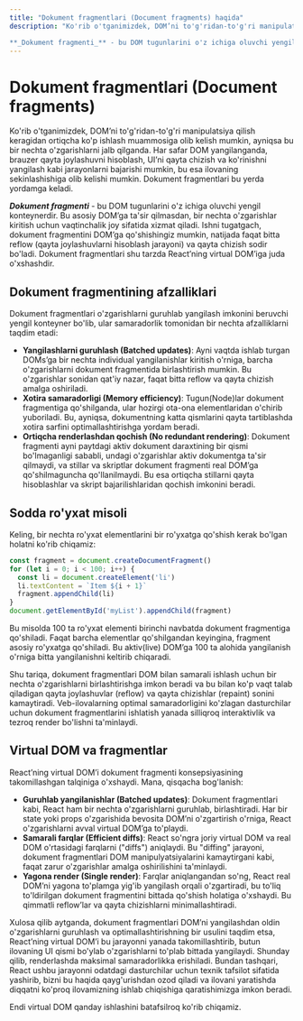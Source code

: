 ```yaml
---
title: "Dokument fragmentlari (Document fragments) haqida"
description: "Ko'rib o'tganimizdek, DOM’ni to'g'ridan-to'g'ri manipulatsiya qilish keragidan ortiqcha ko'p ishlash muammosiga olib kelish mumkin, ayniqsa bu bir nechta o'zgarishlarni jalb qilganda. Har safar DOM yangilanganda, brauzer qayta joylashuvni hisoblash, UI’ni qayta chizish va ko'rinishni yangilash kabi jarayonlarni bajarishi mumkin, bu esa ilovaning sekinlashishiga olib kelishi mumkin. Dokument fragmentlari bu yerda yordamga keladi.

**_Dokument fragmenti_** - bu DOM tugunlarini o'z ichiga oluvchi yengil konteynerdir. Bu asosiy DOM’ga ta'sir qilmasdan, bir nechta o'zgarishlar kiritish uchun vaqtinchalik joy sifatida xizmat qiladi. Ishni tugatgach, dokument fragmentini DOM’ga qo'shishingiz mumkin, natijada faqat bitta reflow (qayta joylashuvlarni hisoblash jarayoni) va qayta chizish sodir bo'ladi. Dokument fragmentlari shu tarzda React’ning virtual DOM’iga juda o'xshashdir."
---
```


# Dokument fragmentlari (Document fragments)

Ko'rib o'tganimizdek, DOM’ni to'g'ridan-to'g'ri manipulatsiya qilish keragidan ortiqcha ko'p ishlash muammosiga olib kelish mumkin, ayniqsa bu bir nechta o'zgarishlarni jalb qilganda. Har safar DOM yangilanganda, brauzer qayta joylashuvni hisoblash, UI’ni qayta chizish va ko'rinishni yangilash kabi jarayonlarni bajarishi mumkin, bu esa ilovaning sekinlashishiga olib kelishi mumkin. Dokument fragmentlari bu yerda yordamga keladi.

**_Dokument fragmenti_** - bu DOM tugunlarini o'z ichiga oluvchi yengil konteynerdir. Bu asosiy DOM’ga ta'sir qilmasdan, bir nechta o'zgarishlar kiritish uchun vaqtinchalik joy sifatida xizmat qiladi. Ishni tugatgach, dokument fragmentini DOM’ga qo'shishingiz mumkin, natijada faqat bitta reflow (qayta joylashuvlarni hisoblash jarayoni) va qayta chizish sodir bo'ladi. Dokument fragmentlari shu tarzda React’ning virtual DOM’iga juda o'xshashdir.

## Dokument fragmentining afzalliklari

Dokument fragmentlari o'zgarishlarni guruhlab yangilash imkonini beruvchi yengil konteyner bo'lib, ular samaradorlik tomonidan bir nechta afzalliklarni taqdim etadi:

- **Yangilashlarni guruhlash (Batched updates)**: Ayni vaqtda ishlab turgan DOMs’ga bir nechta individual yangilanishlar kiritish o'rniga, barcha o'zgarishlarni dokument fragmentida birlashtirish mumkin. Bu o'zgarishlar sonidan qat'iy nazar, faqat bitta reflow va qayta chizish amalga oshiriladi.
- **Xotira samaradorligi (Memory efficiency)**: Tugun(Node)lar dokument fragmentiga qo'shilganda, ular hozirgi ota-ona elementlaridan o'chirib yuboriladi. Bu, ayniqsa, dokumentning katta qismlarini qayta tartiblashda xotira sarfini optimallashtirishga yordam beradi.
- **Ortiqcha renderlashdan qochish (No redundant rendering)**: Dokument fragmenti ayni paytdagi aktiv dokument daraxtining bir qismi bo'lmaganligi sababli, undagi o'zgarishlar aktiv dokumentga ta'sir qilmaydi, va stillar va skriptlar dokument fragmenti real DOM’ga qo'shilmaguncha qo'llanilmaydi. Bu esa ortiqcha stillarni qayta hisoblashlar va skript bajarilishlaridan qochish imkonini beradi.

## Sodda ro'yxat misoli

Keling, bir nechta ro'yxat elementlarini bir ro'yxatga qo'shish kerak bo'lgan holatni ko'rib chiqamiz:

```js copy
const fragment = document.createDocumentFragment()
for (let i = 0; i < 100; i++) {
  const li = document.createElement('li')
  li.textContent = `Item ${i + 1}`
  fragment.appendChild(li)
}
document.getElementById('myList').appendChild(fragment)
```

Bu misolda 100 ta ro'yxat elementi birinchi navbatda dokument fragmentiga qo'shiladi. Faqat barcha elementlar qo'shilgandan keyingina, fragment asosiy ro'yxatga qo'shiladi. Bu aktiv(live) DOM’ga 100 ta alohida yangilanish o'rniga bitta yangilanishni keltirib chiqaradi.

Shu tariqa, dokument fragmentlari DOM bilan samarali ishlash uchun bir nechta o'zgarishlarni birlashtirishga imkon beradi va bu bilan ko'p vaqt talab qiladigan qayta joylashuvlar (reflow) va qayta chizishlar (repaint) sonini kamaytiradi. Veb-ilovalarning optimal samaradorligini ko'zlagan dasturchilar uchun dokument fragmentlarini ishlatish yanada silliqroq interaktivlik va tezroq render bo'lishni ta'minlaydi.

## Virtual DOM va fragmentlar

React’ning virtual DOM’i dokument fragmenti konsepsiyasining takomillashgan talqiniga o'xshaydi. Mana, qisqacha bog'lanish:

- **Guruhlab yangilanishlar (Batched updates)**: Dokument fragmentlari kabi, React ham bir nechta o'zgarishlarni guruhlab, birlashtiradi. Har bir state yoki props o'zgarishida bevosita DOM’ni o'zgartirish o'rniga, React o'zgarishlarni avval virtual DOM’ga to'playdi.
- **Samarali farqlar (Efficient diffs)**: React so'ngra joriy virtual DOM va real DOM o'rtasidagi farqlarni ("diffs") aniqlaydi. Bu "diffing" jarayoni, dokument fragmentlari DOM manipulyatsiyalarini kamaytirgani kabi, faqat zarur o'zgarishlar amalga oshirilishini ta'minlaydi.
- **Yagona render (Single render)**: Farqlar aniqlangandan so'ng, React real DOM’ni yagona to'plamga yig'ib yangilash orqali o'zgartiradi, bu to'liq to'ldirilgan dokument fragmentini bittada qo'shish holatiga o'xshaydi. Bu qimmatli reflow’lar va qayta chizishlarni minimallashtiradi.

Xulosa qilib aytganda, dokument fragmentlari DOM’ni yangilashdan oldin o'zgarishlarni guruhlash va optimallashtirishning bir usulini taqdim etsa, React’ning virtual DOM’i bu jarayonni yanada takomillashtirib, butun ilovaning UI qismi bo'ylab o'zgarishlarni to'plab bittada yangilaydi. Shunday qilib, renderlashda maksimal samaradorlikka erishiladi. Bundan tashqari, React ushbu jarayonni odatdagi dasturchilar uchun texnik tafsilot sifatida yashirib, bizni bu haqida qayg'urishdan ozod qiladi va ilovani yaratishda diqqatni ko'proq ilovamizning ishlab chiqishiga qaratishimizga imkon beradi.

Endi virtual DOM qanday ishlashini batafsilroq ko'rib chiqamiz.
